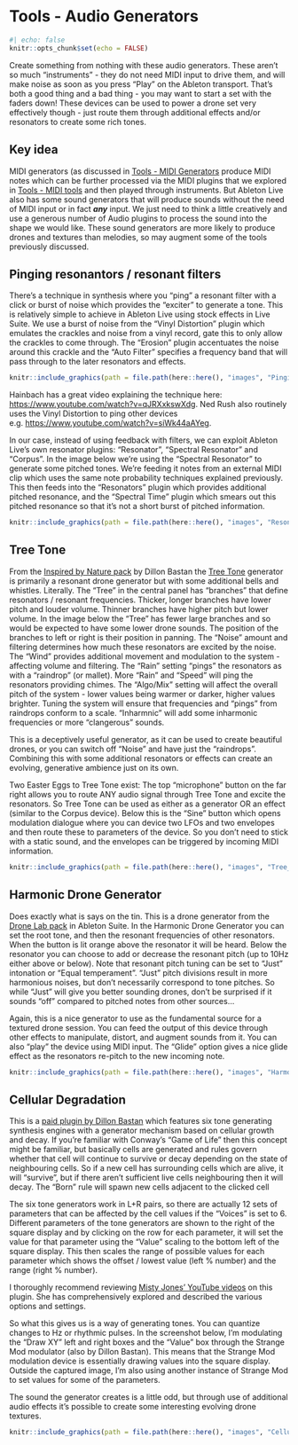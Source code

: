 # Tools - Audio Generators

```r
#| echo: false
knitr::opts_chunk$set(echo = FALSE)
```

Create something from nothing with these audio generators. These aren't so much "instruments" - they do not need MIDI input to drive them, and will make noise as soon as you press "Play" on the Ableton transport. That's both a good thing and a bad thing - you may want to start a set with the faders down! These devices can be used to power a drone set very effectively though - just route them through additional effects and/or resonators to create some rich tones.

::: callout-tip
## Key idea

MIDI generators (as discussed in 
[Tools - MIDI Generators](012-Tools-MIDI_Generators.qmd)
 produce MIDI notes which can be further processed via the MIDI plugins that we explored in 
 [Tools - MIDI tools](004-Tools-MIDI_tools.qmd)
and then played through instruments. But Ableton Live also has some sound generators that will produce sounds without the need of MIDI input or in fact ***any*** input. We just need to think a little creatively and use a generous number of Audio plugins to process the sound into the shape we would like. These sound generators are more likely to produce drones and textures than melodies, so may augment some of the tools previously discussed.

::: 

## Pinging resonantors / resonant filters

There's a technique in synthesis where you "ping" a resonant filter with a click or burst of noise which provides the "exciter" to generate a tone. This is relatively simple to achieve in Ableton Live using stock effects in Live Suite. We use a burst of noise from the "Vinyl Distortion" plugin which emulates the crackles and noise from a vinyl record, gate this to only allow the crackles to come through. The "Erosion" plugin accentuates the noise around this crackle and the "Auto Filter" specifies a frequency band that will pass through to the later resonators and effects.

```r
knitr::include_graphics(path = file.path(here::here(), "images", "Pinging_Filters.png"))
```

Hainbach has a great video explaining the technique here: <https://www.youtube.com/watch?v=qJRXxkswXdg>. Ned Rush also routinely uses the Vinyl Distortion to ping other devices e.g. <https://www.youtube.com/watch?v=siWk44aAYeg>.

In our case, instead of using feedback with filters, we can exploit Ableton Live's own resonator plugins: "Resonator", "Spectral Resonator" and "Corpus". In the image below we're using the "Spectral Resonator" to generate some pitched tones. We're feeding it notes from an external MIDI clip which uses the same note probability techniques explained previously. This then feeds into the "Resonators" plugin which provides additional pitched resonance, and the "Spectral Time" plugin which smears out this pitched resonance so that it's not a short burst of pitched information.

```r
knitr::include_graphics(path = file.path(here::here(), "images", "Resonators.png"))
```

## Tree Tone

From the [Inspired by Nature pack](https://www.ableton.com/en/packs/inspired-nature/#?item_type=max_for_live) by Dillon Bastan the [Tree Tone](https://www.youtube.com/watch?v=_mk7qyzEcCQ) generator is primarily a resonant drone generator but with some additional bells and whistles. Literally. The "Tree" in the central panel has "branches" that define resonators / resonant frequencies. Thicker, longer branches have lower pitch and louder volume. Thinner branches have higher pitch but lower volume. In the image below the "Tree" has fewer large branches and so would be expected to have some lower drone sounds. The position of the branches to left or right is their position in panning. The "Noise" amount and filtering determines how much these resonators are excited by the noise. The "Wind" provides additional movement and modulation to the system - affecting volume and filtering. The "Rain" setting "pings" the resonators as with a "raindrop" (or mallet). More "Rain" and "Speed" will ping the resonators providing chimes. The "Algo/Mix" setting will affect the overall pitch of the system - lower values being warmer or darker, higher values brighter. Tuning the system will ensure that frequencies and "pings" from raindrops conform to a scale. "Inharmnic" will add some inharmonic frequencies or more "clangerous" sounds.

This is a deceptively useful generator, as it can be used to create beautiful drones, or you can switch off "Noise" and have just the "raindrops". Combining this with some additional resonators or effects can create an evolving, generative ambience just on its own.

Two Easter Eggs to Tree Tone exist: The top "microphone" button on the far right allows you to route ANY audio signal through Tree Tone and excite the resonators. So Tree Tone can be used as either as a generator OR an effect (similar to the Corpus device). Below this is the "Sine" button which opens modulation dialogue where you can device two LFOs and two envelopes and then route these to parameters of the device. So you don't need to stick with a static sound, and the envelopes can be triggered by incoming MIDI information.

```r
knitr::include_graphics(path = file.path(here::here(), "images", "Tree_tone.png"))
```

## Harmonic Drone Generator

Does exactly what is says on the tin. This is a drone generator from the [Drone Lab pack](https://www.ableton.com/en/packs/drone-lab/#?) in Ableton Suite. In the Harmonic Drone Generator you can set the root tone, and then the resonant frequencies of other resonators. When the button is lit orange above the resonator it will be heard. Below the resonator you can choose to add or decrease the resonant pitch (up to 10Hz either above or below). Note that resonant pitch tuning can be set to "Just" intonation or "Equal temperament". "Just" pitch divisions result in more harmonious noises, but don't necessarily correspond to tone pitches. So while "Just" will give you better sounding drones, don't be surprised if it sounds "off" compared to pitched notes from other sources...

Again, this is a nice generator to use as the fundamental source for a textured drone session. You can feed the output of this device through other effects to manipulate, distort, and augment sounds from it. You can also "play" the device using MIDI input. The "Glide" option gives a nice glide effect as the resonators re-pitch to the new incoming note.

```r
knitr::include_graphics(path = file.path(here::here(), "images", "Harmonic_Drone_Generator.png"))
```

## Cellular Degradation

This is a [paid plugin by Dillon Bastan](https://dillonbastan.gumroad.com/l/yyehc?layout=profile) which features six tone generating synthesis engines with a generator mechanism based on cellular growth and decay. If you're familiar with Conway's "Game of Life" then this concept might be familiar, but basically cells are generated and rules govern whether that cell will continue to survive or decay depending on the state of neighbouring cells. So if a new cell has surrounding cells which are alive, it will "survive", but if there aren't sufficient live cells neighbouring then it will decay. The "Born" rule will spawn new cells adjacent to the clicked cell

The six tone generators work in L+R pairs, so there are actually 12 sets of parameters that can be affected by the cell values if the "Voices" is set to 6. Different parameters of the tone generators are shown to the right of the square display and by clicking on the row for each parameter, it will set the value for that parameter using the "Value" scaling to the bottom left of the square display. This then scales the range of possible values for each parameter which shows the offset / lowest value (left % number) and the range (right % number).

I thoroughly recommend reviewing [Misty Jones' YouTube videos](https://www.youtube.com/watch?v=dM2ksxavJzI) on this plugin. She has comprehensively explored and described the various options and settings.

So what this gives us is a way of generating tones. You can quantize changes to Hz or rhythmic pulses. In the screenshot below, I'm modulating the "Draw XY" left and right boxes and the "Value" box through the Strange Mod modulator (also by Dillon Bastan). This means that the Strange Mod modulation device is essentially drawing values into the square display. Outside the captured image, I'm also using another instance of Strange Mod to set values for some of the parameters.

The sound the generator creates is a little odd, but through use of additional audio effects it's possible to create some interesting evolving drone textures.

```r
knitr::include_graphics(path = file.path(here::here(), "images", "Cellular_Degradation.png"))
```
